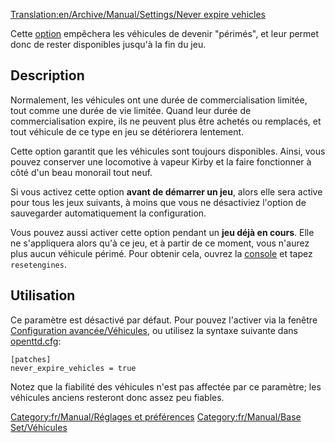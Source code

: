 [[Translation:en/Archive/Manual/Settings/Never expire vehicles]]

Cette [[fr/Archive/Manual/Settings/Options avancées|option]] empêchera les véhicules de devenir "périmés", et leur permet donc de rester disponibles jusqu'à la fin du jeu.

== Description ==
Normalement, les véhicules ont une durée de commercialisation limitée, tout comme une durée de vie limitée. Quand leur durée de commercialisation expire, ils ne peuvent plus être achetés ou remplacés, et tout véhicule de ce type en jeu se détériorera lentement.

Cette option garantit que les véhicules sont toujours disponibles. Ainsi, vous pouvez conserver une locomotive à vapeur Kirby et la faire fonctionner à côté d'un beau monorail tout neuf.

Si vous activez cette option '''avant de démarrer un jeu''', alors elle sera active pour tous les jeux suivants, à moins que vous ne désactiviez l'option de sauvegarder automatiquement la configuration.

Vous pouvez aussi activer cette option pendant un '''jeu déjà en cours'''. Elle ne s'appliquera alors qu'à ce jeu, et à partir de ce moment, vous n'aurez plus aucun véhicule périmé. Pour obtenir cela, ouvrez la [[fr/Manual/Console|console]] et tapez <code>resetengines</code>.

== Utilisation ==
Ce paramètre est désactivé par défaut. Pour pouvez l'activer via la fenêtre [[fr/Archive/Manual/Settings/Options avancées/Véhicules|Configuration avancée/Véhicules]], ou utilisez la syntaxe suivante dans [[fr/Archive/Manual/Settings/Openttd.cfg|openttd.cfg]]:
<pre>
[patches]
never_expire_vehicles = true
</pre>

Notez que la fiabilité des véhicules n'est pas affectée par ce paramètre; les véhicules anciens resteront donc assez peu fiables.

[[Category:fr/Manual/Réglages et préférences]]
[[Category:fr/Manual/Base Set/Véhicules]]